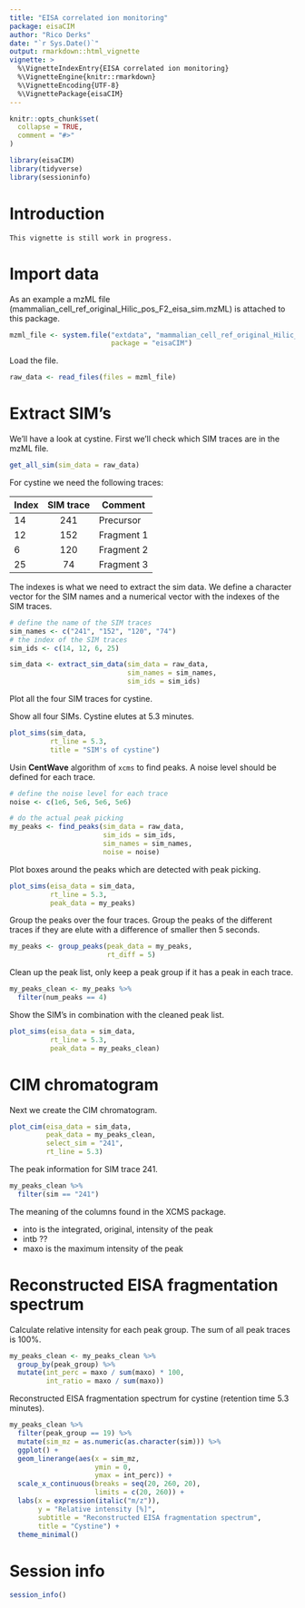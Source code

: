 ```yaml
---
title: "EISA correlated ion monitoring"
package: eisaCIM
author: "Rico Derks"
date: "`r Sys.Date()`"
output: rmarkdown::html_vignette
vignette: >
  %\VignetteIndexEntry{EISA correlated ion monitoring}
  %\VignetteEngine{knitr::rmarkdown}
  %\VignetteEncoding{UTF-8}
  %\VignettePackage{eisaCIM}
---
```


```r
knitr::opts_chunk$set(
  collapse = TRUE,
  comment = "#>"
)
```

```r
library(eisaCIM)
library(tidyverse)
library(sessioninfo)
```

# Introduction

    This vignette is still work in progress.

# Import data

As an example a mzML file (mammalian_cell_ref_original_Hilic_pos_F2_eisa_sim.mzML) is attached to this package. 

```r
mzml_file <- system.file("extdata", "mammalian_cell_ref_original_Hilic_pos_F2_eisa_sim.mzML", 
                         package = "eisaCIM")
```

Load the file.

```r
raw_data <- read_files(files = mzml_file)
```

# Extract SIM's

We'll have a look at cystine. First we'll check which SIM traces are in the mzML file.

```r
get_all_sim(sim_data = raw_data)
```

For cystine we need the following traces:

Index|SIM trace |Comment |
|:----|:-------:|--------|
|14   |241      |Precursor |
|12   |152      |Fragment 1 |
|6    |120      |Fragment 2 |
|25   |74       |Fragment 3 |

The indexes is what we need to extract the sim data. We define a character vector 
for the SIM names and a numerical vector with the indexes of the SIM traces.

```r
# define the name of the SIM traces
sim_names <- c("241", "152", "120", "74")
# the index of the SIM traces
sim_ids <- c(14, 12, 6, 25)

sim_data <- extract_sim_data(sim_data = raw_data,
                             sim_names = sim_names,
                             sim_ids = sim_ids)
```

Plot all the four SIM traces for cystine.

Show all four SIMs. Cystine elutes at 5.3 minutes.

```r
plot_sims(sim_data,
          rt_line = 5.3,
          title = "SIM's of cystine")
```

Usin **CentWave** algorithm of `xcms` to find peaks. A noise level should be defined for each trace.

```r
# define the noise level for each trace
noise <- c(1e6, 5e6, 5e6, 5e6)

# do the actual peak picking
my_peaks <- find_peaks(sim_data = raw_data,
                       sim_ids = sim_ids,
                       sim_names = sim_names,
                       noise = noise)
```

Plot boxes around the peaks which are detected with peak picking.

```r
plot_sims(eisa_data = sim_data,
          rt_line = 5.3,
          peak_data = my_peaks)
```

Group the peaks over the four traces. Group the peaks of the different traces if they are elute with a difference of smaller then 5 seconds.

```r
my_peaks <- group_peaks(peak_data = my_peaks,
                        rt_diff = 5)
```

Clean up the peak list, only keep a peak group if it has a peak in each trace.

```r
my_peaks_clean <- my_peaks %>% 
  filter(num_peaks == 4)
```

Show the SIM's in combination with the cleaned peak list.

```r
plot_sims(eisa_data = sim_data,
          rt_line = 5.3,
          peak_data = my_peaks_clean)
```

# CIM chromatogram

Next we create the CIM chromatogram.

```r
plot_cim(eisa_data = sim_data,
         peak_data = my_peaks_clean,
         select_sim = "241",
         rt_line = 5.3)
```

The peak information for SIM trace 241.

```r
my_peaks_clean %>% 
  filter(sim == "241")
```

The meaning of the columns found in the XCMS package.

- into is the integrated, original, intensity of the peak
- intb ??
- maxo is the maximum intensity of the peak

# Reconstructed EISA fragmentation spectrum

Calculate relative intensity for each peak group. The sum of all peak traces is 100%.

```r
my_peaks_clean <- my_peaks_clean %>% 
  group_by(peak_group) %>% 
  mutate(int_perc = maxo / sum(maxo) * 100,
         int_ratio = maxo / sum(maxo))
```

Reconstructed EISA fragmentation spectrum for cystine (retention time 5.3 minutes).

```r
my_peaks_clean %>% 
  filter(peak_group == 19) %>% 
  mutate(sim_mz = as.numeric(as.character(sim))) %>% 
  ggplot() +
  geom_linerange(aes(x = sim_mz,
                     ymin = 0,
                     ymax = int_perc)) +
  scale_x_continuous(breaks = seq(20, 260, 20),
                     limits = c(20, 260)) +
  labs(x = expression(italic("m/z")),
       y = "Relative intensity [%]",
       subtitle = "Reconstructed EISA fragmentation spectrum",
       title = "Cystine") +
  theme_minimal()
```

# Session info

```r
session_info()
```

